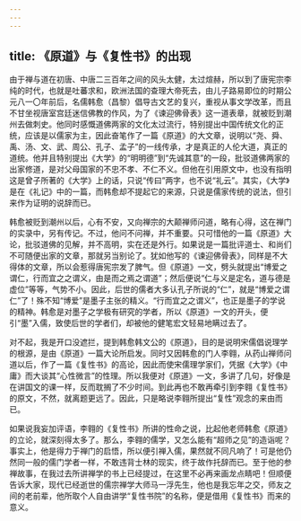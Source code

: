 ```yaml
---
---
---
```

title: 《原道》与《复性书》的出现
---




由于禅与道在初唐、中唐二三百年之间的风头太健，太过煊赫，所以到了唐宪宗李纯的时代，也就是吐蕃求和，欧洲法国的查理大帝死去，由儿子路易即位的时期公元八一〇年前后，名儒韩愈（昌黎）倡导古文艺的复兴，重视从事文学改革，而且不甘坐视唐室宫廷迷信佛教的作风，为了《谏迎佛骨表》这一道表章，就被贬到潮州去做刺史。他同时感慨道佛两家的文化太过流行，特别提出中国传统文化的正统，应该是以儒家为主，因此奋笔作了一篇《原道》的大文章，说明以“尧、舜、禹、汤、文、武、周公、孔子、孟子”的一线传承，才是真正的人伦大道，真正的道统。他并且特别提出《大学》的“明明德”到“先诚其意”的一段，批驳道佛两家的出家修道，是对父母国家的不忠不孝、不仁不义。但他在引用原文中，也没有指明这是曾子所著的《大学》上的话，只说“传曰”两字，也不说“礼云”。其实，《大学》是在《礼记》中的一篇，而韩愈却不提起它的来源，只说是儒家传统的说法，但引来作为证明的说辞而已。

韩愈被贬到潮州以后，心有不安，又向禅宗的大颠禅师问道，略有心得，这在禅门的实录中，另有传记。不过，他问不问禅，并不重要。只可惜他的一篇《原道》大论，批驳道佛的见解，并不高明，实在还是外行。如果说是一篇批评道士、和尚们不可随便出家的文章，那就另当别论了。犹如他写的《谏迎佛骨表》，同样是不大得体的文章，所以会惹得唐宪宗发了脾气。但《原道》一文，劈头就提出“博爱之谓仁，行而宜之之谓义，由是而之焉之谓道”；然后便说“仁与义是定名，道与德是虚位”等等，气势不小。因此，后世的儒者大多认孔子所说的“仁”，就是“博爱之谓仁”了！殊不知“博爱”是墨子主张的精义。“行而宜之之谓义”，也正是墨子的学说的精神。韩愈是对墨子之学极有研究的学者，所以《原道》一文的开头，便引“墨”入儒，致使后世的学者们，却被他的健笔宏文轻易地瞒过去了。

对不起，我是开口没遮拦，提到韩愈韩文公的《原道》，目的是说明宋儒倡说理学的根源，是由《原道》一篇大论所启发。同时又因韩愈的门人李翱，从药山禅师问道以后，作了一篇《复性书》的高论，因此而使宋儒理学家们，凭据《大学》《中庸》而大谈其“心性微言”的性理。所以我便对《原道》一文，多讲了几句，好像是在讲国文的课一样，反而耽搁了不少时间。到此再也不敢再牵引到李翱《复性书》的原文，不然，就离题更远了。因此，只是略说李翱所提出“复性”观念的来由而已。

如果说我妄加评语，李翱的《复性书》所讲的性命之说，比起他老师韩愈《原道》的立论，就深刻得太多了。那么，李翱的儒学，又怎么能有“超师之见”的造诣呢？事实上，他是得力于禅门的启悟，所以便引禅入儒，果然就不同凡响了！可是他仍然同一般的儒门学者一样，不敢违背士林的现实，终于故作托辞而已。至于他的参禅故事，在我过去所讲禅学的书上已经提过，在这里不必再来画龙点睛吧！但顺便告诉大家，现代已经逝世的儒宗禅学大师马一浮先生，他也是我忘年之交，师友之间的老前辈，他所取个人自由讲学“复性书院”的名称，便是借用《复性书》而来的意义。